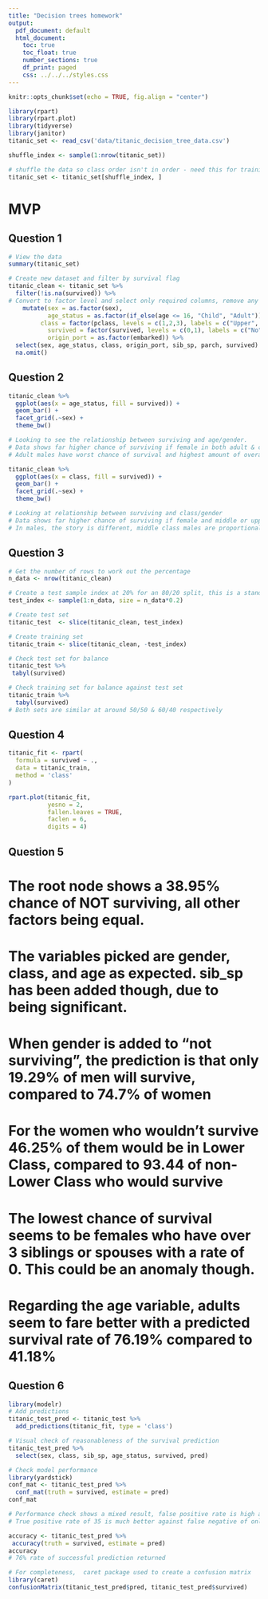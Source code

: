 ```yaml
---
title: "Decision trees homework"
output:
  pdf_document: default
  html_document:
    toc: true
    toc_float: true
    number_sections: true
    df_print: paged
    css: ../../../styles.css
---
```


```r
knitr::opts_chunk$set(echo = TRUE, fig.align = "center")
```

```r
library(rpart)
library(rpart.plot)
library(tidyverse)
library(janitor)
titanic_set <- read_csv('data/titanic_decision_tree_data.csv')

shuffle_index <- sample(1:nrow(titanic_set))

# shuffle the data so class order isn't in order - need this for training/testing split later on 
titanic_set <- titanic_set[shuffle_index, ]
```


# MVP 

## Question 1  

```r
# View the data
summary(titanic_set)
```

```r
# Create new dataset and filter by survival flag
titanic_clean <- titanic_set %>%
  filter(!is.na(survived)) %>% 
# Convert to factor level and select only required columns, remove any other NA's
	mutate(sex = as.factor(sex), 
	       age_status = as.factor(if_else(age <= 16, "Child", "Adult")),
         class = factor(pclass, levels = c(1,2,3), labels = c("Upper", "Middle","Lower")), 
	       survived = factor(survived, levels = c(0,1), labels = c("No", "Yes")), 
	       origin_port = as.factor(embarked)) %>%
  select(sex, age_status, class, origin_port, sib_sp, parch, survived) %>%
  na.omit()
```


## Question 2  

```r
titanic_clean %>% 
  ggplot(aes(x = age_status, fill = survived)) + 
  geom_bar() + 
  facet_grid(.~sex) + 
  theme_bw()

# Looking to see the relationship between surviving and age/gender.
# Data shows far higher chance of surviving if female in both adult & child groups.
# Adult males have worst chance of survival and highest amount of overall deaths.
```


```r
titanic_clean %>% 
  ggplot(aes(x = class, fill = survived)) + 
  geom_bar() + 
  facet_grid(.~sex) + 
  theme_bw()

# Looking at relationship between surviving and class/gender
# Data shows far higher chance of surviving if female and middle or upper class, lower class women are much more likely to have died.
# In males, the story is different, middle class males are proportionally worse off but lower class males make up the largest total overall.
```

## Question 3  
```r
# Get the number of rows to work out the percentage
n_data <- nrow(titanic_clean)

# Create a test sample index at 20% for an 80/20 split, this is a standard split.
test_index <- sample(1:n_data, size = n_data*0.2)

# Create test set
titanic_test  <- slice(titanic_clean, test_index)

# Create training set
titanic_train <- slice(titanic_clean, -test_index)
```

```r
# Check test set for balance
titanic_test %>%
 tabyl(survived)
```
```r
# Check training set for balance against test set
titanic_train %>% 
  tabyl(survived)
# Both sets are similar at around 50/50 & 60/40 respectively
```
## Question 4      
```r
titanic_fit <- rpart(
  formula = survived ~ ., 
  data = titanic_train, 
  method = 'class'
)

rpart.plot(titanic_fit, 
           yesno = 2, 
           fallen.leaves = TRUE, 
           faclen = 6, 
           digits = 4)
```
## Question 5    

# The root node shows a 38.95% chance of NOT surviving, all other factors being equal.
# The variables picked are gender, class, and age as expected. sib_sp has been added though, due to being significant.
# When gender is added to "not surviving", the prediction is that only 19.29% of men will survive, compared to 74.7% of women
# For the women who wouldn't survive 46.25% of them would be in Lower Class, compared to 93.44 of non-Lower Class who would survive 
# The lowest chance of survival seems to be females who have over 3 siblings or spouses with a rate of 0. This could be an anomaly though.
# Regarding the age variable, adults seem to fare better with a predicted survival rate of 76.19% compared to 41.18%


## Question 6     

```r
library(modelr)
# Add predictions
titanic_test_pred <- titanic_test %>%
  add_predictions(titanic_fit, type = 'class')
```

```r
# Visual check of reasonableness of the survival prediction
titanic_test_pred %>% 
  select(sex, class, sib_sp, age_status, survived, pred)
```
```r
# Check model performance
library(yardstick)
conf_mat <- titanic_test_pred %>% 
  conf_mat(truth = survived, estimate = pred)
conf_mat

# Performance check shows a mixed result, false positive rate is high at 31 against true negative of 74.
# True positive rate of 35 is much better against false negative of only 2.
```

```r
accuracy <- titanic_test_pred %>%
 accuracy(truth = survived, estimate = pred)
accuracy 
# 76% rate of successful prediction returned
```


```r
# For completeness,  caret package used to create a confusion matrix
library(caret)
confusionMatrix(titanic_test_pred$pred, titanic_test_pred$survived)  
```


